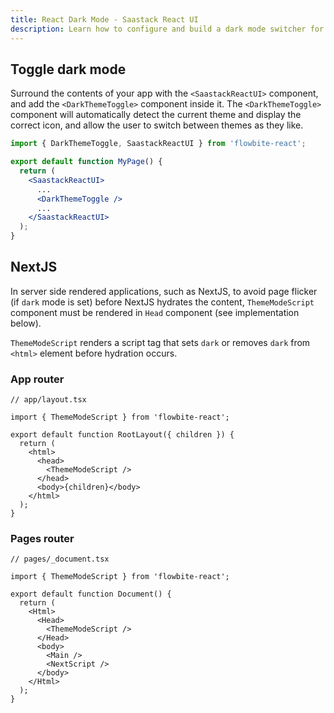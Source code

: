```yaml
---
title: React Dark Mode - Saastack React UI
description: Learn how to configure and build a dark mode switcher for Saastack React UI using Tailwind CSS and start developing with the components from the library
---
```


## Toggle dark mode

Surround the contents of your app with the `<SaastackReactUI>` component, and add the `<DarkThemeToggle>` component inside it. The `<DarkThemeToggle>` component will automatically detect the current theme and display the correct icon, and allow the user to switch between themes as they like.

```jsx
import { DarkThemeToggle, SaastackReactUI } from 'flowbite-react';

export default function MyPage() {
  return (
    <SaastackReactUI>
      ...
      <DarkThemeToggle />
      ...
    </SaastackReactUI>
  );
}
```

## NextJS

In server side rendered applications, such as NextJS, to avoid page flicker (if `dark` mode is set) before NextJS hydrates the content, `ThemeModeScript` component must be rendered in `Head` component (see implementation below).

`ThemeModeScript` renders a script tag that sets `dark` or removes `dark` from `<html>` element before hydration occurs.

### App router

```tsx
// app/layout.tsx

import { ThemeModeScript } from 'flowbite-react';

export default function RootLayout({ children }) {
  return (
    <html>
      <head>
        <ThemeModeScript />
      </head>
      <body>{children}</body>
    </html>
  );
}
```

### Pages router

```tsx
// pages/_document.tsx

import { ThemeModeScript } from 'flowbite-react';

export default function Document() {
  return (
    <Html>
      <Head>
        <ThemeModeScript />
      </Head>
      <body>
        <Main />
        <NextScript />
      </body>
    </Html>
  );
}
```

<div className="h-[20vh]" />

